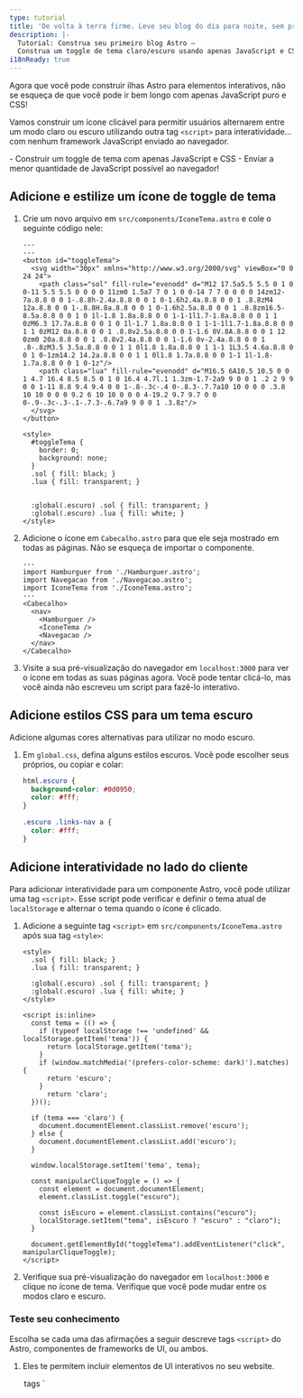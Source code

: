 ```yaml
---
type: tutorial
title: 'De volta à terra firme. Leve seu blog do dia para noite, sem precisar de ilhas!'
description: |-
  Tutorial: Construa seu primeiro blog Astro —
  Construa um toggle de tema claro/escuro usando apenas JavaScript e CSS
i18nReady: true
---
```



Agora que você pode construir ilhas Astro para elementos interativos, não se esqueça de que você pode ir bem longo com apenas JavaScript puro e CSS!

Vamos construir um ícone clicável para permitir usuários alternarem entre um modo claro ou escuro utilizando outra tag `<script>` para interatividade... com nenhum framework JavaScript enviado ao navegador.

<PreCheck>
  - Construir um toggle de tema com apenas JavaScript e CSS
  - Enviar a menor quantidade de JavaScript possível ao navegador!
</PreCheck>

## Adicione e estilize um ícone de toggle de tema

1. Crie um novo arquivo em `src/components/IconeTema.astro` e cole o seguinte código nele:

    ```astro title="src/components/IconeTema.astro"
    ---
    ---
    <button id="toggleTema">
      <svg width="30px" xmlns="http://www.w3.org/2000/svg" viewBox="0 0 24 24">
        <path class="sol" fill-rule="evenodd" d="M12 17.5a5.5 5.5 0 1 0 0-11 5.5 5.5 0 0 0 0 11zm0 1.5a7 7 0 1 0 0-14 7 7 0 0 0 0 14zm12-7a.8.8 0 0 1-.8.8h-2.4a.8.8 0 0 1 0-1.6h2.4a.8.8 0 0 1 .8.8zM4 12a.8.8 0 0 1-.8.8H.8a.8.8 0 0 1 0-1.6h2.5a.8.8 0 0 1 .8.8zm16.5-8.5a.8.8 0 0 1 0 1l-1.8 1.8a.8.8 0 0 1-1-1l1.7-1.8a.8.8 0 0 1 1 0zM6.3 17.7a.8.8 0 0 1 0 1l-1.7 1.8a.8.8 0 1 1-1-1l1.7-1.8a.8.8 0 0 1 1 0zM12 0a.8.8 0 0 1 .8.8v2.5a.8.8 0 0 1-1.6 0V.8A.8.8 0 0 1 12 0zm0 20a.8.8 0 0 1 .8.8v2.4a.8.8 0 0 1-1.6 0v-2.4a.8.8 0 0 1 .8-.8zM3.5 3.5a.8.8 0 0 1 1 0l1.8 1.8a.8.8 0 1 1-1 1L3.5 4.6a.8.8 0 0 1 0-1zm14.2 14.2a.8.8 0 0 1 1 0l1.8 1.7a.8.8 0 0 1-1 1l-1.8-1.7a.8.8 0 0 1 0-1z"/>
        <path class="lua" fill-rule="evenodd" d="M16.5 6A10.5 10.5 0 0 1 4.7 16.4 8.5 8.5 0 1 0 16.4 4.7l.1 1.3zm-1.7-2a9 9 0 0 1 .2 2 9 9 0 0 1-11 8.8 9.4 9.4 0 0 1-.8-.3c-.4 0-.8.3-.7.7a10 10 0 0 0 .3.8 10 10 0 0 0 9.2 6 10 10 0 0 0 4-19.2 9.7 9.7 0 0 0-.9-.3c-.3-.1-.7.3-.6.7a9 9 0 0 1 .3.8z"/>
      </svg>
    </button>

    <style>
      #toggleTema {
        border: 0;
        background: none;
      }
      .sol { fill: black; }
      .lua { fill: transparent; }
      

      :global(.escuro) .sol { fill: transparent; }
      :global(.escuro) .lua { fill: white; }
    </style>
    ```

2. Adicione o ícone em `Cabecalho.astro` para que ele seja mostrado em todas as páginas. Não se esqueça de importar o componente.

    ```astro title="src/components/Cabecalho.astro" ins={4,9}
    ---
    import Hamburguer from './Hamburguer.astro';
    import Navegacao from './Navegacao.astro';
    import IconeTema from './IconeTema.astro';
    ---
    <Cabecalho>
      <nav>
        <Hamburguer />
        <IconeTema />
        <Navegacao />
      </nav>
    </Cabecalho>
    ```

3. Visite a sua pré-visualização do navegador em `localhost:3000` para ver o ícone em todas as suas páginas agora. Você pode tentar clicá-lo, mas você ainda não escreveu um script para fazê-lo interativo.

## Adicione estilos CSS para um tema escuro

Adicione algumas cores alternativas para utilizar no modo escuro.

1. Em `global.css`, defina alguns estilos escuros. Você pode escolher seus próprios, ou copiar e colar:

    ```css title="src/styles/global.css"
    html.escuro {
      background-color: #0d0950;
      color: #fff;
    }

    .escuro .links-nav a {
      color: #fff;
    }
    ```

## Adicione interatividade no lado do cliente

Para adicionar interatividade para um componente Astro, você pode utilizar uma tag `<script>`. Esse script pode verificar e definir o tema atual de `localStorage` e alternar o tema quando o ícone é clicado. 

1. Adicione a seguinte tag `<script>` em `src/components/IconeTema.astro` após sua tag `<style>`:

    ```astro title="src/components/IconeTema.astro" ins={9-37}
    <style>
      .sol { fill: black; }
      .lua { fill: transparent; }

      :global(.escuro) .sol { fill: transparent; }
      :global(.escuro) .lua { fill: white; }
    </style>

    <script is:inline>
      const tema = (() => {
        if (typeof localStorage !== 'undefined' && localStorage.getItem('tema')) {
          return localStorage.getItem('tema');
        }
        if (window.matchMedia('(prefers-color-scheme: dark)').matches) {
          return 'escuro';
        }
          return 'claro';
      })();
          
      if (tema === 'claro') {
        document.documentElement.classList.remove('escuro');
      } else {
        document.documentElement.classList.add('escuro');
      }

      window.localStorage.setItem('tema', tema);

      const manipularCliqueToggle = () => {
        const element = document.documentElement;
        element.classList.toggle("escuro");
        
        const isEscuro = element.classList.contains("escuro");
        localStorage.setItem("tema", isEscuro ? "escuro" : "claro");
      }

      document.getElementById("toggleTema").addEventListener("click", manipularCliqueToggle);
    </script>
    ```

2. Verifique sua pré-visualização do navegador em `localhost:3000` e clique no ícone de tema. Verifique que você pode mudar entre os modos claro e escuro.



<Box icon="question-mark">

### Teste seu conhecimento

Escolha se cada uma das afirmações a seguir descreve tags `<script>` do Astro, componentes de frameworks de UI, ou ambos.

1. Eles te permitem incluir elementos de UI interativos no seu website.

    <MultipleChoice>
      <Option>
        tags `<script>` do Astro
      </Option>
      <Option>
        componentes de frameworks de UI
      </Option>
      <Option isCorrect>
        ambos
      </Option>
    </MultipleChoice>

2. Eles irão criar elementos estáticos no seu site a não ser que você inclua `client:` para enviar seu JavaScript para o cliente e executá-lo no navegador.

    <MultipleChoice>
      <Option>
        tags `<script>` do Astro
      </Option>
      <Option isCorrect>
        componentes de frameworks de UI
      </Option>
      <Option>
        ambos
      </Option>
    </MultipleChoice>

3. Eles te permitem "testar" um novo framework sem precisar iniciar um projeto completamente novo utilizando seu conjunto de tecnologias.

    <MultipleChoice>
      <Option>
        tags `<script>` do Astro
      </Option>
      <Option isCorrect>
        componentes de frameworks de UI
      </Option>
      <Option>
        ambos
      </Option>
    </MultipleChoice>

4. Eles te permitem reutilizar código que você escreveu em outros frameworks e você pode frequentemente só colocá-los diretamente no seu site.

    <MultipleChoice>
      <Option>
        tags `<script>` do Astro
      </Option>
      <Option isCorrect>
        componentes de frameworks de UI
      </Option>
      <Option>
        ambos
      </Option>
    </MultipleChoice>

5. Eles te permitem adicionar interatividade sem precisar conhecer ou aprender qualquer outro framework JavaScript.

    <MultipleChoice>
      <Option isCorrect>
        tags `<script>` do Astro
      </Option>
      <Option>
        componentes de frameworks de UI
      </Option>
      <Option>
        ambos
      </Option>
    </MultipleChoice>
</Box>

<Box icon="check-list">

## Checklist

<Checklist>
- [ ] Eu posso utilizar JavaScript para interatividade quando eu não quero adicionar um framework.
</Checklist>
</Box>

### Recursos

- [`<script>` no lado do cliente no Astro](/pt-br/guides/client-side-scripts/)
